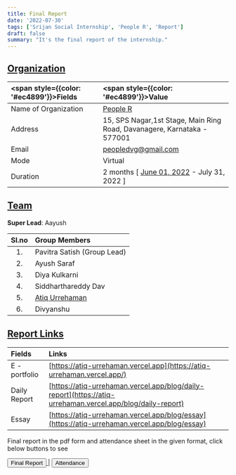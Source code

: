```yaml
---
title: Final Report
date: '2022-07-30'
tags: ['Srijan Social Internship', 'People R', 'Report']
draft: false
summary: "It's the final report of the internship."
---
```


## <u>Organization</u>

| <span style={{color: '#ec4899'}}>Fields</span> | <span style={{color: '#ec4899'}}>Value</span>                                                          |
| :--------------------------------------------- | :----------------------------------------------------------------------------------------------------- |
| Name of Organization                           | [People R](https://people.1ngo.in/#Home)                                                               |
| Address                                        | 15, SPS Nagar,1st Stage, Main Ring Road, Davanagere, Karnataka - 577001                                |
| Email                                          | peopledvg@gmail.com                                                                                    |
| Mode                                           | Virtual                                                                                                |
| Duration                                       | 2 months [ [June 01, 2022](https://atiq-urrehaman.vercel.app/blog/july-22/first-day) - July 31, 2022 ] |

## <u>Team</u>

**Super Lead**: Aayush

| Sl.no | Group Members                                         |
| :---: | :---------------------------------------------------- |
|  1.   | Pavitra Satish (Group Lead)                           |
|  2.   | Ayush Saraf                                           |
|  3.   | Diya Kulkarni                                         |
|  4.   | Siddharthareddy Dav                                   |
|  5.   | [Atiq Urrehaman](https://atiq-ur-rehaman.netlify.app) |
|  6.   | Divyanshu                                             |

## <u>Report Links</u>

| Fields        | Links                                                                                                      |
| :------------ | :--------------------------------------------------------------------------------------------------------- |
| E - portfolio | [https://atiq-urrehaman.vercel.app](https://atiq-urrehaman.vercel.app/)                                    |
| Daily Report  | [https://atiq-urrehaman.vercel.app/blog/daily-report](https://atiq-urrehaman.vercel.app/blog/daily-report) |
| Essay         | [https://atiq-urrehaman.vercel.app/blog/essay](https://atiq-urrehaman.vercel.app/blog/essay)               |

Final report in the pdf form and attendance sheet in the given format, click below buttons to see

<div className="flex">
  <a
    href="/static/reports/social-int-report.pdf"
    target="_blank"
    re="noreferrer"
    className="items-start no-underline"
  >
    <button className="focus:shadow-outline-blue inline rounded-lg border border-transparent bg-blue-600 px-4 text-sm font-medium leading-3 text-white shadow transition-colors duration-150 hover:bg-blue-700 focus:outline-none dark:hover:bg-blue-500">
      Final Report
    </button>
  </a>
  <span className="m-2 text-center">|</span>
  <a
    href="/static/reports/attendance-list-ngo.xlsx"
    target="_blank"
    re="noreferrer"
    className="items-end no-underline"
  >
    <button className="focus:shadow-outline-blue inline rounded-lg border border-transparent bg-blue-600 px-4 text-sm font-medium leading-3 text-white shadow transition-colors duration-150 hover:bg-blue-700 focus:outline-none dark:hover:bg-blue-500">
      Attendance
    </button>
  </a>
</div>

